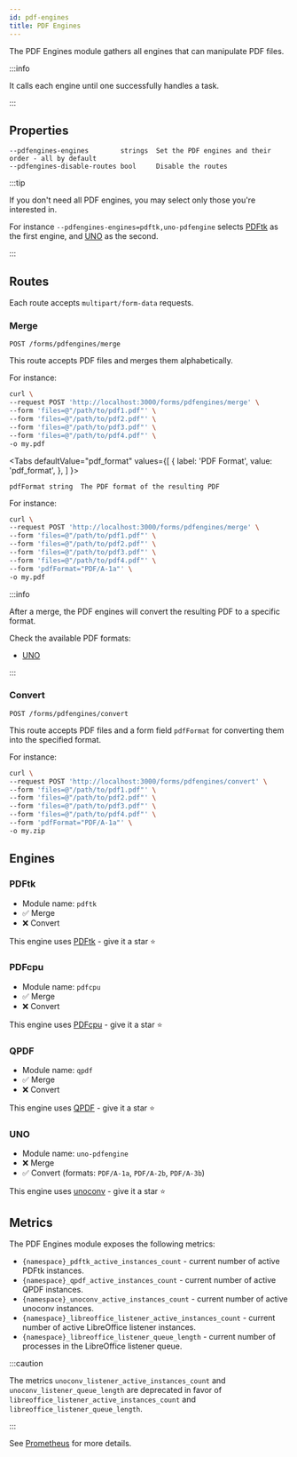 ```yaml
---
id: pdf-engines
title: PDF Engines
---
```



The PDF Engines module gathers all engines that can manipulate PDF files.

:::info

It calls each engine until one successfully handles a task.

:::

## Properties

```
--pdfengines-engines        strings  Set the PDF engines and their order - all by default
--pdfengines-disable-routes bool     Disable the routes
```

:::tip

If you don't need all PDF engines, you may select only those you're interested in.

For instance `--pdfengines-engines=pdftk,uno-pdfengine` selects [PDFtk](#pdftk) as the first
engine, and [UNO](#uno) as the second.

:::

## Routes

Each route accepts `multipart/form-data` requests.

### Merge

`POST /forms/pdfengines/merge`

This route accepts PDF files and merges them alphabetically.

For instance:

```bash {3-6}
curl \
--request POST 'http://localhost:3000/forms/pdfengines/merge' \
--form 'files=@"/path/to/pdf1.pdf"' \
--form 'files=@"/path/to/pdf2.pdf"' \
--form 'files=@"/path/to/pdf3.pdf"' \
--form 'files=@"/path/to/pdf4.pdf"' \
-o my.pdf
```

<Tabs
defaultValue="pdf_format"
values={[
{ label: 'PDF Format', value: 'pdf_format', },
]
}>
<TabItem value="pdf_format">

```
pdfFormat string  The PDF format of the resulting PDF
```

For instance:

```bash {7}
curl \
--request POST 'http://localhost:3000/forms/pdfengines/merge' \
--form 'files=@"/path/to/pdf1.pdf"' \
--form 'files=@"/path/to/pdf2.pdf"' \
--form 'files=@"/path/to/pdf3.pdf"' \
--form 'files=@"/path/to/pdf4.pdf"' \
--form 'pdfFormat="PDF/A-1a"' \
-o my.pdf
```

:::info

After a merge, the PDF engines will convert the resulting PDF to a specific format.

Check the available PDF formats:

* [UNO](pdf-engines#uno)

:::
</TabItem>
</Tabs>

### Convert

`POST /forms/pdfengines/convert`

This route accepts PDF files and a form field `pdfFormat` for converting them into the specified format.

For instance:

```bash {7-8}
curl \
--request POST 'http://localhost:3000/forms/pdfengines/convert' \
--form 'files=@"/path/to/pdf1.pdf"' \
--form 'files=@"/path/to/pdf2.pdf"' \
--form 'files=@"/path/to/pdf3.pdf"' \
--form 'files=@"/path/to/pdf4.pdf"' \
--form 'pdfFormat="PDF/A-1a"' \
-o my.zip
```

## Engines

### PDFtk

* Module name: `pdftk`
* ✅ Merge
* ❌ Convert

This engine uses [PDFtk](https://gitlab.com/pdftk-java/pdftk) - give it a star ⭐️

### PDFcpu

* Module name: `pdfcpu`
* ✅ Merge
* ❌ Convert

This engine uses [PDFcpu](https://github.com/pdfcpu/pdfcpu) - give it a star ⭐️

### QPDF

* Module name: `qpdf`
* ✅ Merge
* ❌ Convert

This engine uses [QPDF](https://github.com/qpdf/qpdf) - give it a star ⭐️

### UNO

* Module name: `uno-pdfengine`
* ❌ Merge
* ✅ Convert (formats: `PDF/A-1a`, `PDF/A-2b`, `PDF/A-3b`)

This engine uses [unoconv](https://github.com/unoconv/unoconv) - give it a star ⭐️

## Metrics

The PDF Engines module exposes the following metrics:

* `{namespace}_pdftk_active_instances_count` - current number of active PDFtk instances.
* `{namespace}_qpdf_active_instances_count` - current number of active QPDF instances.
* `{namespace}_unoconv_active_instances_count` - current number of active unoconv instances.
* `{namespace}_libreoffice_listener_active_instances_count` - current number of active LibreOffice listener instances.
* `{namespace}_libreoffice_listener_queue_length` - current number of processes in the LibreOffice listener queue.

:::caution

The metrics `unoconv_listener_active_instances_count` and `unoconv_listener_queue_length`
are deprecated in favor of `libreoffice_listener_active_instances_count` and `libreoffice_listener_queue_length`.

:::

See [Prometheus](Prometheus) for more details.
